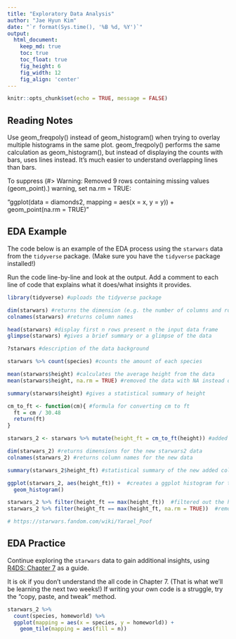---
title: "Exploratory Data Analysis"
author: "Jae Hyun Kim"
date: "`r format(Sys.time(), '%B %d, %Y')`"
output:
  html_document:  
    keep_md: true
    toc: true
    toc_float: true
    fig_height: 6
    fig_width: 12
    fig_align: 'center'
---

```{r, echo=FALSE}
knitr::opts_chunk$set(echo = TRUE, message = FALSE)
```

## Reading Notes

Use geom_freqpoly() instead of geom_histogram() when trying to overlay multiple histograms in the same plot. geom_freqpoly() performs the same calculation as geom_histogram(), but instead of displaying the counts with bars, uses lines instead. It’s much easier to understand overlapping lines than bars.

To suppress (#> Warning: Removed 9 rows containing missing values (geom_point).) warning, set na.rm = TRUE:

"ggplot(data = diamonds2, mapping = aes(x = x, y = y)) + 
  geom_point(na.rm = TRUE)"


## EDA Example

The code below is an example of the EDA process using the `starwars` data from the `tidyverse` package. (Make sure you have the `tidyverse` package installed!)

Run the code line-by-line and look at the output. Add a comment to each line of code that explains what it does/what insights it provides.

```{r}
library(tidyverse) #uploads the tidyverse package

dim(starwars) #returns the dimension (e.g. the number of columns and rows) of a matrix, array or data frame.
colnames(starwars) #returns column names

head(starwars) #display first n rows present n the input data frame
glimpse(starwars) #gives a brief summary or a glimpse of the data

?starwars #description of the data background

starwars %>% count(species) #counts the amount of each species

mean(starwars$height) #calculates the average height from the data
mean(starwars$height, na.rm = TRUE) #removed the data with NA instead of height numbers

summary(starwars$height) #gives a statistical summary of height

cm_to_ft <- function(cm){ #formula for converting cm to ft
  ft = cm / 30.48
  return(ft)
}

starwars_2 <- starwars %>% mutate(height_ft = cm_to_ft(height)) #added new column with height in ft

dim(starwars_2) #returns dimensions for the new starwars2 data
colnames(starwars_2) #returns column names for the new data

summary(starwars_2$height_ft) #statistical summary of the new added column

ggplot(starwars_2, aes(height_ft)) +  #creates a ggplot histogram for the height in ft column
  geom_histogram()

starwars_2 %>% filter(height_ft == max(height_ft))  #filtered out the highest height in ft 
starwars_2 %>% filter(height_ft == max(height_ft, na.rm = TRUE))  #removed data with NA in them

# https://starwars.fandom.com/wiki/Yarael_Poof
```

## EDA Practice

Continue exploring the `starwars` data to gain additional insights, using [R4DS: Chapter 7](https://r4ds.had.co.nz/exploratory-data-analysis.html) as a guide.

It is ok if you don't understand the all code in Chapter 7. (That is what we'll be learning the next two weeks!) If writing your own code is a struggle, try the "copy, paste, and tweak" method.

```{r}
starwars_2 %>% 
  count(species, homeworld) %>%  
  ggplot(mapping = aes(x = species, y = homeworld)) +
    geom_tile(mapping = aes(fill = n))
```